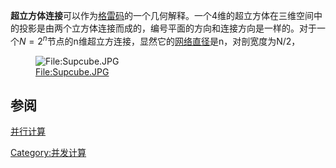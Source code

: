 {{Unreferenced|time=2019-10-27T12:31:39+00:00}}
'''超立方体连接'''可以作为[[格雷码|格雷码]]的一个几何解释。一个4维的超立方体在三维空间中的投影是由两个立方体连接而成的，编号平面的方向和连接方向是一样的。对于一个<math>N=2^n</math>节点的n维超立方连接，显然它的[[网络直径|网络直径]]是n，对剖宽度为N/2，

[[File:Supcube.JPG|File:Supcube.JPG]]

==参阅==
[[并行计算|并行计算]]

[[Category:并发计算|Category:并发计算]]